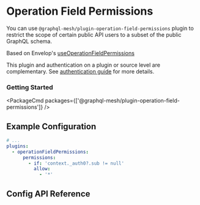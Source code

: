 
# Operation Field Permissions

You can use `@graphql-mesh/plugin-operation-field-permissions` plugin to restrict the scope of certain public API users to a subset of the public GraphQL schema.

Based on Envelop's [useOperationFieldPermissions](https://www.envelop.dev/plugins/use-operation-field-permissions)

This plugin and authentication on a plugin or source level are complementary. See [authentication guide](/docs/guides/auth0) for more details.

### Getting Started

<PackageCmd packages={['@graphql-mesh/plugin-operation-field-permissions']} />

## Example Configuration

```yaml filename=".meshrc.yaml"
# ...
plugins:
  - operationFieldPermissions:
      permissions:
        - if: 'context._auth0?.sub != null'
          allow:
            - '*'
```

## Config API Reference


<API />
